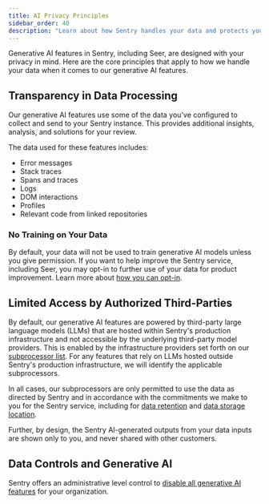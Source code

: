 ```yaml
---
title: AI Privacy Principles
sidebar_order: 40
description: "Learn about how Sentry handles your data and protects your privacy when it comes to AI."
---
```


Generative AI features in Sentry, including Seer, are designed with your privacy in mind. Here are the core principles that apply to how we handle your data when it comes to our generative AI features.

## Transparency in Data Processing

Our generative AI features use some of the data you've configured to collect and send to your Sentry instance. This provides additional insights, analysis, and solutions for your review. 

The data used for these features includes:

- Error messages
- Stack traces
- Spans and traces
- Logs
- DOM interactions
- Profiles
- Relevant code from linked repositories

### No Training on Your Data

By default, your data will not be used to train generative AI models unless you give permission.
If you want to help improve the Sentry service, including Seer, you may opt-in to further use of your data for product improvement.  Learn more about [how you can opt-in](/security-legal-pii/security/service-data-usage/#use-of-identifying-data-for-generative-ai-features).

## Limited Access by Authorized Third-Parties

By default, our generative AI features are powered by third-party large language models (LLMs) that are hosted within Sentry's production infrastructure and not accessible by the underlying third-party model providers. This is enabled by the infrastructure providers set forth on our [subprocessor list](/product/ai-in-sentry/ai-privacy-and-security/). For any features that rely on LLMs hosted outside Sentry's production infrastructure, we will identify the applicable subprocessors.  

In all cases, our subprocessors are only permitted to use the data as directed by Sentry and in accordance with the commitments  we make to you for the Sentry service, including for [data retention](https://sentry.io/security/#data-retention) and [data storage location](/organization/data-storage-location/).

Further, by design, the Sentry AI-generated outputs from your data inputs are shown only to you, and never shared with other customers.

## Data Controls and Generative AI

Sentry offers an administrative level control to [disable all generative AI features](/product/ai-in-sentry/#disabling-generative-ai-features) for your organization.